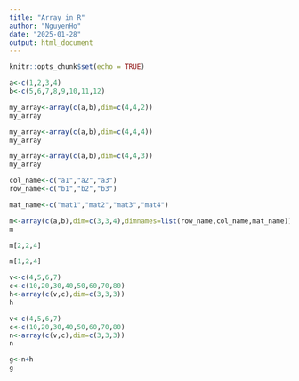 ```yaml
---
title: "Array in R"
author: "NguyenHo"
date: "2025-01-28"
output: html_document
---
```


```r
knitr::opts_chunk$set(echo = TRUE)
```

```r
a<-c(1,2,3,4)
b<-c(5,6,7,8,9,10,11,12)
```


```r
my_array<-array(c(a,b),dim=c(4,4,2))
my_array
```


```r
my_array<-array(c(a,b),dim=c(4,4,4))
my_array
```


```r
my_array<-array(c(a,b),dim=c(4,4,3))
my_array
```


```r
col_name<-c("a1","a2","a3")
row_name<-c("b1","b2","b3")
```


```r
mat_name<-c("mat1","mat2","mat3","mat4")
```


```r
m<-array(c(a,b),dim=c(3,3,4),dimnames=list(row_name,col_name,mat_name))
m
```


```r
m[2,2,4]
```


```r
m[1,2,4]
```


```r
v<-c(4,5,6,7)
c<-c(10,20,30,40,50,60,70,80)
h<-array(c(v,c),dim=c(3,3,3))
h
```


```r
v<-c(4,5,6,7)
c<-c(10,20,30,40,50,60,70,80)
n<-array(c(v,c),dim=c(3,3,3))
n
```


```r
g<-n+h
g
```